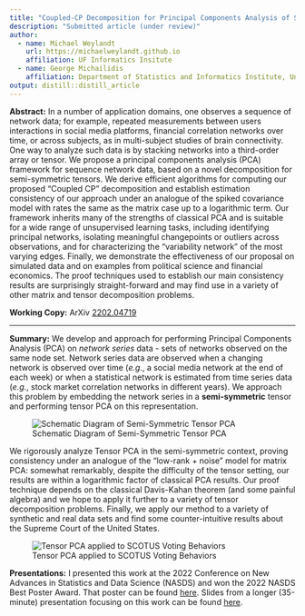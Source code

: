 ```yaml
---
title: "Coupled-CP Decomposition for Principal Components Analysis of Symmetric Networks"
description: "Submitted article (under review)"
author:
  - name: Michael Weylandt
    url: https://michaelweylandt.github.io
    affiliation: UF Informatics Insitute
  - name: George Michailidis
    affiliation: Department of Statistics and Informatics Institute, University of Florida
output: distill::distill_article
---
```


**Abstract:** In a number of application domains, one observes a sequence of network data; for example, repeated measurements between users interactions in social media platforms, financial correlation networks over time, or across subjects, as in multi-subject studies of brain connectivity. One way to analyze such data is by stacking networks into a third-order array or tensor. We propose a principal components analysis (PCA) framework for sequence network data, based on a novel decomposition for semi-symmetric tensors. We derive efficient algorithms for computing our proposed "Coupled CP" decomposition and establish estimation consistency of our approach under an analogue of the spiked covariance model with rates the same as the matrix case up to a logarithmic term. Our framework inherits many of the strengths of classical PCA and is suitable for a wide range of unsupervised learning tasks, including identifying principal networks, isolating meaningful changepoints or outliers across observations, and for characterizing the "variability network" of the most varying edges. Finally, we demonstrate the effectiveness of our proposal on simulated data and on examples from political science and financial economics. The proof techniques used to establish our main consistency results are surprisingly straight-forward and may find use in a variety of other matrix and tensor decomposition problems. 

**Working Copy:** ArXiv [2202.04719](https://arxiv.org/abs/2202.04719)

<hr>

**Summary:** We develop and approach for performing Principal Components Analysis (PCA) on *network series* data - sets of networks observed on the same node set. Network series data are observed when a changing network is observed over time (*e.g.*, a social media network at the end of each week) or when a statistical network is estimated from time series data (*e.g.*, stock market correlation networks in different years). We approach this problem by embedding the network series in a **semi-symmetric** tensor and performing tensor PCA on this representation. 

![Schematic Diagram of Semi-Symmetric Tensor PCA](../assets/ccpd/schematic.png)


We rigorously analyze Tensor PCA in the semi-symmetric context, proving consistency under an analogue of the "low-rank + noise" model for matrix PCA: somewhat remarkably, despite the difficulty of the tensor setting, our results are within a logarithmic factor of classical PCA results. Our proof technique depends on the classical Davis-Kahan theorem (and some painful algebra) and we hope to apply it further to a variety of tensor decomposition problems. Finally, we apply our method to a variety of synthetic and real data sets and find some counter-intuitive results about the Supreme Court of the United States. 

![Tensor PCA applied to SCOTUS Voting Behaviors](../assets/ccpd/scotus.png)


**Presentations:** I presented this work at the 2022 Conference on New Advances in Statistics and Data Science (NASDS) and won the 2022 NASDS Best Poster Award. That poster can be found [here](../assets/ccpd/NASDS_poster.pdf). Slides from a longer (35-minute) presentation focusing on this work can be found [here](../assets/ccpd/ccpd_talk.pdf).
